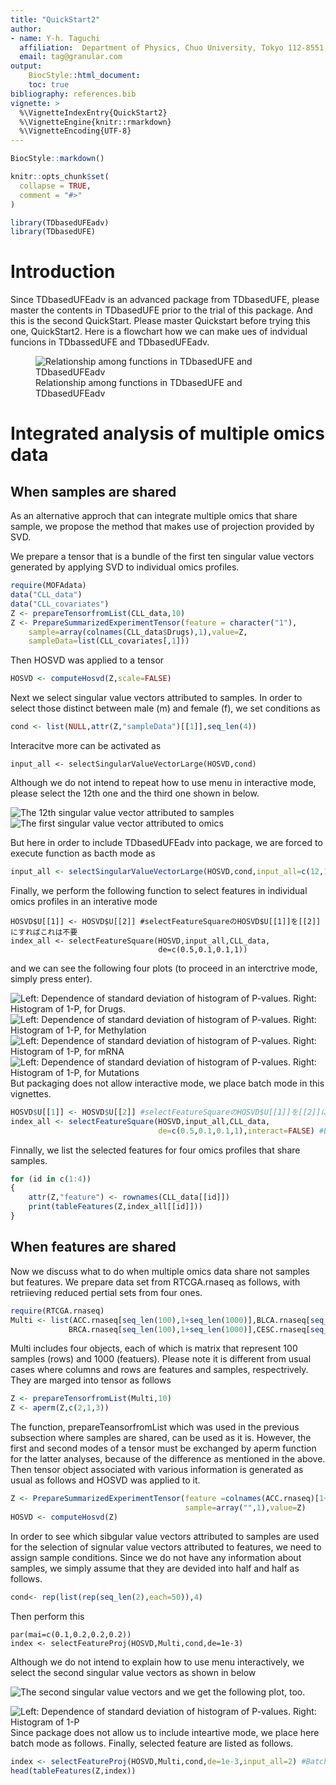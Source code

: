 ```yaml
---
title: "QuickStart2"
author:
- name: Y-h. Taguchi
  affiliation:  Department of Physics, Chuo University, Tokyo 112-8551, Japan
  email: tag@granular.com
output:   
    BiocStyle::html_document:
    toc: true
bibliography: references.bib
vignette: >
  %\VignetteIndexEntry{QuickStart2}
  %\VignetteEngine{knitr::rmarkdown}
  %\VignetteEncoding{UTF-8}
---
```


```r
BiocStyle::markdown()
```

```r
knitr::opts_chunk$set(
  collapse = TRUE,
  comment = "#>"
)
```

```r
library(TDbasedUFEadv)
library(TDbasedUFE)
```
# Introduction

Since TDbasedUFEadv is an advanced package from TDbasedUFE, please master the
contents in TDbasedUFE prior to the trial of this package. And this is the second QuickStart.
Please master Quickstart before trying this one, QuickStart2. Here is a flowchart 
how we can make ues of indvidual funcions in TDbassedUFE and TDbasedUFEadv.

![Relationship among functions in TDbasedUFE and TDbasedUFEadv](./flowchart2.jpg)

# Integrated analysis of multiple omics data

## When samples are shared

As an alternative approch that can integrate multiple omics that share sample, 
we propose the method that makes use of projection provided by SVD.

We prepare a tensor that is a bundle of the first ten singular value vectors 
generated by applying SVD to individual omics profiles.

```r
require(MOFAdata)
data("CLL_data")
data("CLL_covariates")
Z <- prepareTensorfromList(CLL_data,10)
Z <- PrepareSummarizedExperimentTensor(feature = character("1"),
    sample=array(colnames(CLL_data$Drugs),1),value=Z,
    sampleData=list(CLL_covariates[,1]))
```
Then HOSVD was applied to a tensor
```r
HOSVD <- computeHosvd(Z,scale=FALSE)
```
Next we select singular value vectors attributed to samples.
In order to select those distinct between male (m) and female (f),
we set conditions as
```r
cond <- list(NULL,attr(Z,"sampleData")[[1]],seq_len(4))
```
Interacitve more can be activated as
```
input_all <- selectSingularValueVectorLarge(HOSVD,cond)
```

Although we do not intend to repeat how to use menu in interactive mode, please 
select the 12th one and the third one shown in below. 

![The 12th singular value vector attributed to samples](./fig15.jpg)
![The first singular value vector attributed to omics](./fig16.jpg)

But here in order to include TDbasedUFEadv into package, we are forced to
execute function as bacth mode as
```r
input_all <- selectSingularValueVectorLarge(HOSVD,cond,input_all=c(12,1))
```
Finally,  we perform the following function to select features in individual 
omics profiles in an interative mode
```
HOSVD$U[[1]] <- HOSVD$U[[2]] #selectFeatureSquareのHOSVD$U[[1]]を[[2]]にすればこれは不要
index_all <- selectFeatureSquare(HOSVD,input_all,CLL_data,
                                 de=c(0.5,0.1,0.1,1))
```
and we can see the following four plots (to proceed in an interctrive mode, simply press enter).

![Left: Dependence of standard deviation of histogram of P-values. Right: Histogram of 1-P, for Drugs. ](./fig17.jpg)
![Left: Dependence of standard deviation of histogram of P-values. Right: Histogram of 1-P, for Methylation ](./fig18.jpg)
![Left: Dependence of standard deviation of histogram of P-values. Right: Histogram of 1-P, for mRNA ](./fig19.jpg)
![Left: Dependence of standard deviation of histogram of P-values. Right: Histogram of 1-P, for Mutations ](./fig20.jpg)
But packaging does not allow interactive mode, we place batch mode in this vignettes.

``` r
HOSVD$U[[1]] <- HOSVD$U[[2]] #selectFeatureSquareのHOSVD$U[[1]]を[[2]]にすればこれは不要
index_all <- selectFeatureSquare(HOSVD,input_all,CLL_data,
                                 de=c(0.5,0.1,0.1,1),interact=FALSE) #Batch mode
```
Finnally, we list the selected features for four omics profiles that share samples.

```r
for (id in c(1:4))
{
    attr(Z,"feature") <- rownames(CLL_data[[id]])
    print(tableFeatures(Z,index_all[[id]]))
}
```



## When features are shared

Now we discuss what to do when multiple omics data share not samples but features.
We prepare data set from RTCGA.rnaseq as follows, with retriieving reduced pertial sets from four ones.
```r
require(RTCGA.rnaseq)
Multi <- list(ACC.rnaseq[seq_len(100),1+seq_len(1000)],BLCA.rnaseq[seq_len(100),1+seq_len(1000)],
             BRCA.rnaseq[seq_len(100),1+seq_len(1000)],CESC.rnaseq[seq_len(100),1+seq_len(1000)])
```
Multi includes four objects, each of which is matrix that represent 100 samples (rows) and 1000 (featuers). Please note it is different from usual cases where columns and rows are features and samples, respectrively. They are marged into tensor as follows
```r
Z <- prepareTensorfromList(Multi,10)
Z <- aperm(Z,c(2,1,3))
```
The function, prepareTeansorfromList which was used in the previous subsection where samples are shared, can be used as it is. However, the first and second modes of a tensor must be exchanged by aperm function for the latter analyses, because of the difference as mentioned in the above. Then tensor object associated with various information is generated as usual as follows and HOSVD was applied to it. 
``` r
Z <- PrepareSummarizedExperimentTensor(feature =colnames(ACC.rnaseq)[1+seq_len(1000)],
                                       sample=array("",1),value=Z)
HOSVD <- computeHosvd(Z)
```
In order to see which sibgular value vectors attributed to samples are used for the selection of signular value vectors attributed to features, we need to assign sample conditions.
Since we do not have any information about samples, we simply assume that they are devided into half and half as follows.
```r
cond<- rep(list(rep(seq_len(2),each=50)),4)
```
Then perform this 
```
par(mai=c(0.1,0.2,0.2,0.2))
index <- selectFeatureProj(HOSVD,Multi,cond,de=1e-3)
```
Although we do not intend to explain how to use menu interactively, 
we select the second singular value vectors as shown in below

![The second singular value vectors](./fig21.jpg)
and we get the following plot, too.

![Left: Dependence of standard deviation of histogram of P-values. Right: Histogram of 1-P](./fig22.jpg)
Since package does not allow us to include inteartive mode, we place here batch mode as follows.
Finally, selected feature are listed as follows.
``` r
index <- selectFeatureProj(HOSVD,Multi,cond,de=1e-3,input_all=2) #Batch mode
head(tableFeatures(Z,index))
```
